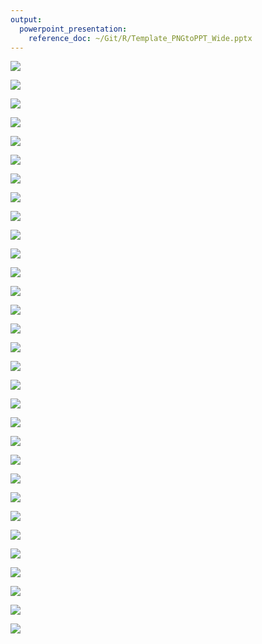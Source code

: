 ```yaml
---
output: 
  powerpoint_presentation:
    reference_doc: ~/Git/R/Template_PNGtoPPT_Wide.pptx
---
```


![](211021_PSJM/Slide01.png)

![](211021_PSJM/Slide02.png)

![](211021_PSJM/Slide03.png)

![](211021_PSJM/Slide04.png)

![](211021_PSJM/Slide05.png)

![](211021_PSJM/Slide06.png)

![](211021_PSJM/Slide07.png)

![](211021_PSJM/Slide08.png)

![](211021_PSJM/Slide09.png)

![](211021_PSJM/Slide10.png)

![](211021_PSJM/Slide11.png)

![](211021_PSJM/Slide12.png)

![](211021_PSJM/Slide13.png)

![](211021_PSJM/Slide14.png)

![](211021_PSJM/Slide15.png)

![](211021_PSJM/Slide16.png)

![](211021_PSJM/Slide17.png)

![](211021_PSJM/Slide18.png)

![](211021_PSJM/Slide19.png)

![](211021_PSJM/Slide20.png)

![](211021_PSJM/Slide21.png)

![](211021_PSJM/Slide22.png)

![](211021_PSJM/Slide23.png)

![](211021_PSJM/Slide24.png)

![](211021_PSJM/Slide25.png)

![](211021_PSJM/Slide26.png)

![](211021_PSJM/Slide27.png)

![](211021_PSJM/Slide28.png)

![](211021_PSJM/Slide29.png)

![](211021_PSJM/Slide30.png)

![](211021_PSJM/Slide31.png)